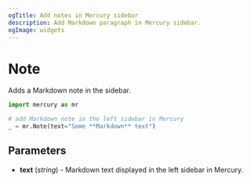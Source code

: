 ```yaml
---
ogTitle: Add notes in Mercury sidebar
description: Add Markdown paragraph in Mercury sidebar.
ogImage: widgets
---
```


# Note

Adds a Markdown note in the sidebar.

```python
import mercury as mr

# add Markdown note in the left sidebar in Mercury
_ = mr.Note(text="Some **Markdown** text")
```

## Parameters

- **text** (_string_) - Markdown text displayed in the left sidebar in Mercury.
